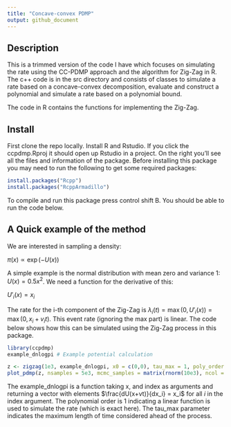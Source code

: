 ---
title: "Concave-convex PDMP"
output: github_document
---

## Description

This is a trimmed version of the code I have which focuses on simulating the rate using the CC-PDMP approach and the algorithm for Zig-Zag in R. The c++ code is in the src directory and consists of classes to simulate a rate based on a concave-convex decomposition, evaluate and construct a polynomial and simulate a rate based on a polynomial bound. 

The code in R contains the functions for implementing the Zig-Zag. 

## Install

First clone the repo locally. Install R and Rstudio. If you click the ccpdmp.Rproj it should open up Rstudio in a project. On the right you'll see all the files and information of the package. Before installing this package you may need to run the following to get some required packages:

```{r, eval=FALSE}
install.packages("Rcpp")
install.packages("RcppArmadillo")
```
To compile and run this package press control shift B. You should be able to run the code below.

## A Quick example of the method

We are interested in sampling a density:

$\pi(x) \propto \exp(-U(x))$

A simple example is the normal distribution with mean zero and variance 1: $U(x) = 0.5x^2$. We need a function for the derivative of this:

$U'_i(x) = x_i$

The rate for the i-th component of the Zig-Zag is $\lambda_i(t) = \max(0, U'_i(x)) = \max(0, x_i + v_it)$. This event rate (ignoring the max part) is linear. The code below shows how this can be simulated using the Zig-Zag process in this package. 

```{r}
library(ccpdmp)
example_dnlogpi # Example potential calculation

z <- zigzag(1e3, example_dnlogpi, x0 = c(0,0), tau_max = 1, poly_order = 1)
plot_pdmp(z, nsamples = 5e3, mcmc_samples = matrix(rnorm(10e3), ncol = 2), pch = '.')
```

The example_dnlogpi is a function taking x, and index as arguments and returning a vector with elements $\frac{dU(x+vt)}{dx_i} = x_i$ for all $i$ in the index argument. The polynomial order is 1 indicating a linear function is used to simulate the rate (which is exact here). The tau_max parameter indicates the maximum length of time considered ahead of the process. 



